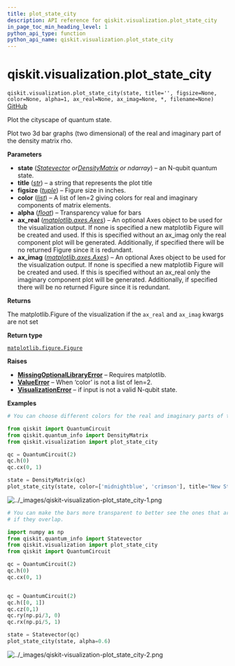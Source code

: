 ```yaml
---
title: plot_state_city
description: API reference for qiskit.visualization.plot_state_city
in_page_toc_min_heading_level: 1
python_api_type: function
python_api_name: qiskit.visualization.plot_state_city
---
```


<span id="qiskit-visualization-plot-state-city" />

# qiskit.visualization.plot\_state\_city

<span id="qiskit.visualization.plot_state_city" />

`qiskit.visualization.plot_state_city(state, title='', figsize=None, color=None, alpha=1, ax_real=None, ax_imag=None, *, filename=None)` [GitHub](https://github.com/qiskit/qiskit/tree/stable/1.0/qiskit/visualization/state_visualization.py "view source code")

Plot the cityscape of quantum state.

Plot two 3d bar graphs (two dimensional) of the real and imaginary part of the density matrix rho.

**Parameters**

*   **state** ([*Statevector*](qiskit.quantum_info.Statevector "qiskit.quantum_info.Statevector")  *or*[*DensityMatrix*](qiskit.quantum_info.DensityMatrix "qiskit.quantum_info.DensityMatrix") *or ndarray*) – an N-qubit quantum state.
*   **title** ([*str*](https://docs.python.org/3/library/stdtypes.html#str "(in Python v3.12)")) – a string that represents the plot title
*   **figsize** ([*tuple*](https://docs.python.org/3/library/stdtypes.html#tuple "(in Python v3.12)")) – Figure size in inches.
*   **color** ([*list*](https://docs.python.org/3/library/stdtypes.html#list "(in Python v3.12)")) – A list of len=2 giving colors for real and imaginary components of matrix elements.
*   **alpha** ([*float*](https://docs.python.org/3/library/functions.html#float "(in Python v3.12)")) – Transparency value for bars
*   **ax\_real** ([*matplotlib.axes.Axes*](https://matplotlib.org/stable/api/_as_gen/matplotlib.axes.Axes.html#matplotlib.axes.Axes "(in Matplotlib v3.8.3)")) – An optional Axes object to be used for the visualization output. If none is specified a new matplotlib Figure will be created and used. If this is specified without an ax\_imag only the real component plot will be generated. Additionally, if specified there will be no returned Figure since it is redundant.
*   **ax\_imag** ([*matplotlib.axes.Axes*](https://matplotlib.org/stable/api/_as_gen/matplotlib.axes.Axes.html#matplotlib.axes.Axes "(in Matplotlib v3.8.3)")) – An optional Axes object to be used for the visualization output. If none is specified a new matplotlib Figure will be created and used. If this is specified without an ax\_real only the imaginary component plot will be generated. Additionally, if specified there will be no returned Figure since it is redundant.

**Returns**

The matplotlib.Figure of the visualization if the `ax_real` and `ax_imag` kwargs are not set

**Return type**

[`matplotlib.figure.Figure`](https://matplotlib.org/stable/api/figure_api.html#matplotlib.figure.Figure "(in Matplotlib v3.8.3)")

**Raises**

*   [**MissingOptionalLibraryError**](exceptions#qiskit.exceptions.MissingOptionalLibraryError "qiskit.exceptions.MissingOptionalLibraryError") – Requires matplotlib.
*   [**ValueError**](https://docs.python.org/3/library/exceptions.html#ValueError "(in Python v3.12)") – When ‘color’ is not a list of len=2.
*   [**VisualizationError**](visualization#qiskit.visualization.VisualizationError "qiskit.visualization.VisualizationError") – if input is not a valid N-qubit state.

**Examples**

```python
# You can choose different colors for the real and imaginary parts of the density matrix.

from qiskit import QuantumCircuit
from qiskit.quantum_info import DensityMatrix
from qiskit.visualization import plot_state_city

qc = QuantumCircuit(2)
qc.h(0)
qc.cx(0, 1)

state = DensityMatrix(qc)
plot_state_city(state, color=['midnightblue', 'crimson'], title="New State City")
```

![../\_images/qiskit-visualization-plot\_state\_city-1.png](/images/api/qiskit/qiskit-visualization-plot_state_city-1.png)

```python
# You can make the bars more transparent to better see the ones that are behind
# if they overlap.

import numpy as np
from qiskit.quantum_info import Statevector
from qiskit.visualization import plot_state_city
from qiskit import QuantumCircuit

qc = QuantumCircuit(2)
qc.h(0)
qc.cx(0, 1)


qc = QuantumCircuit(2)
qc.h([0, 1])
qc.cz(0,1)
qc.ry(np.pi/3, 0)
qc.rx(np.pi/5, 1)

state = Statevector(qc)
plot_state_city(state, alpha=0.6)
```

![../\_images/qiskit-visualization-plot\_state\_city-2.png](/images/api/qiskit/qiskit-visualization-plot_state_city-2.png)


